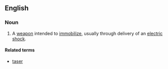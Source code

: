 ==English==

===Noun===
{{en-noun}}

# A [[weapon]] intended to [[immobilize]], usually through delivery of an [[electric shock]].

====Related terms====
*[[taser]]